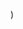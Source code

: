 
  <YouTubeLayout
    courseName="Stamp Art"
    lessonName="Test Your Project!"
    path={useRouter().pathname}
    showPrev
    videoId="s25AHBeHF4Q"
  />
)
